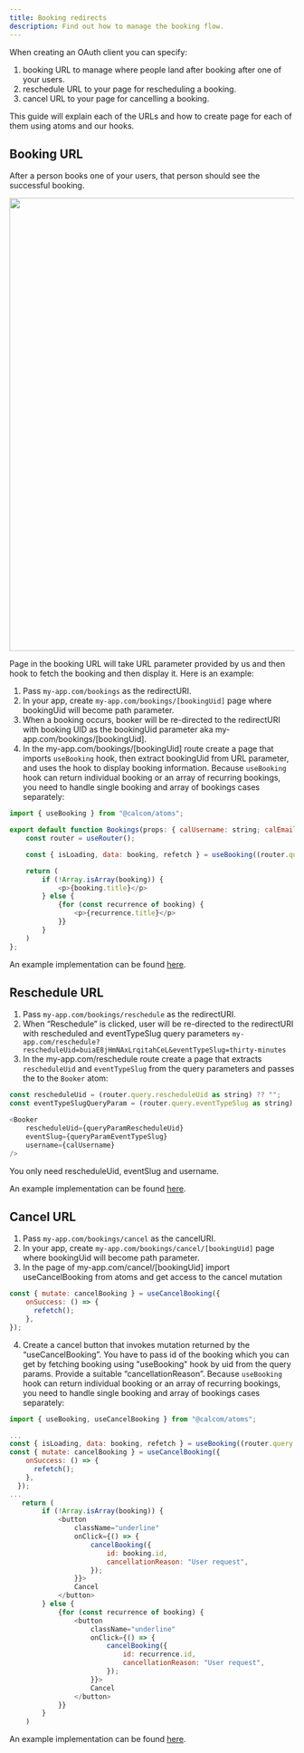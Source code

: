 ```yaml
---
title: Booking redirects
description: Find out how to manage the booking flow.
---
```


When creating an OAuth client you can specify:
1. booking URL to manage where people land after booking after one of your users.
2. reschedule URL to your page for rescheduling a booking.
3. cancel URL to your page for cancelling a booking.

This guide will explain each of the URLs and how to create page for each of them using atoms and our hooks.

## Booking URL

After a person books one of your users, that person should see the successful booking.

<img src="/images/booking-page.png" width="800" height="800" />

Page in the booking URL will take URL parameter provided by us and then hook to fetch the booking and then display it. Here is an example:

1. Pass `my-app.com/bookings` as the redirectURI.
2. In your app, create `my-app.com/bookings/[bookingUid]` page where bookingUid will become path parameter.
3. When a booking occurs, booker will be re-directed to the redirectURI with booking UID as the bookingUid parameter aka my-app.com/bookings/[bookingUid].
4. In the my-app.com/bookings/[bookingUid] route create a page that imports `useBooking` hook, then extract bookingUid from URL parameter, and uses the hook to display booking information. Because
`useBooking` hook can return individual booking or an array of recurring bookings, you need to handle single booking and array of bookings cases separately:

```js
import { useBooking } from "@calcom/atoms";

export default function Bookings(props: { calUsername: string; calEmail: string }) {
    const router = useRouter();

    const { isLoading, data: booking, refetch } = useBooking((router.query.bookingUid as string) ?? "");

    return (
        if (!Array.isArray(booking)) {
            <p>{booking.title}</p>
        } else {
            {for (const recurrence of booking) {
                <p>{recurrence.title}</p>
            }}
        }
    )
};
```

An example implementation can be found [here](https://github.com/calcom/cal.com/blob/main/packages/platform/examples/base/src/pages/%5BbookingUid%5D.tsx).

## Reschedule URL

1. Pass `my-app.com/bookings/reschedule` as the redirectURI.
2. When “Reschedule” is clicked, user will be re-directed to the redirectURI with rescheduled and eventTypeSlug query parameters `my-app.com/reschedule?rescheduleUid=buiaE8jHmNAxLrqitahCeL&eventTypeSlug=thirty-minutes`
3. In the my-app.com/reschedule route create a page that extracts `rescheduleUid` and `eventTypeSlug` from the query parameters and passes the to the `Booker` atom:

```js
const rescheduleUid = (router.query.rescheduleUid as string) ?? "";
const eventTypeSlugQueryParam = (router.query.eventTypeSlug as string) ?? "";

<Booker
    rescheduleUid={queryParamRescheduleUid}
    eventSlug={queryParamEventTypeSlug}
    username={calUsername}
/>
```

You only need rescheduleUid, eventSlug and username.

An example implementation can be found [here](https://github.com/calcom/cal.com/blob/main/packages/platform/examples/base/src/pages/booking.tsx).

## Cancel URL

1. Pass `my-app.com/bookings/cancel` as the cancelURI.
2. In your app, create `my-app.com/bookings/cancel/[bookingUid]` page where bookingUid will become path parameter.
3. In the page of my-app.com/cancel/[bookingUid] import useCancelBooking from atoms and get access to the cancel mutation

```js
const { mutate: cancelBooking } = useCancelBooking({
    onSuccess: () => {
      refetch();
    },
});
```

4. Create a cancel button that invokes mutation returned by the “useCancelBooking”. You have to pass id of the booking which you can get by fetching booking using "useBooking" hook by uid from the query params. Provide a suitable “cancellationReason”.
Because `useBooking` hook can return individual booking or an array of recurring bookings, you need to handle single booking and array of bookings cases separately:

```js
import { useBooking, useCancelBooking } from "@calcom/atoms";

...
const { isLoading, data: booking, refetch } = useBooking((router.query.bookingUid as string) ?? "");
const { mutate: cancelBooking } = useCancelBooking({
    onSuccess: () => {
      refetch();
    },
  });
...
   return (
        if (!Array.isArray(booking)) {
            <button
                className="underline"
                onClick={() => {
                    cancelBooking({
                        id: booking.id,
                        cancellationReason: "User request",
                    });
                }}>
                Cancel
            </button>
        } else {
            {for (const recurrence of booking) {
                <button
                    className="underline"
                    onClick={() => {
                        cancelBooking({
                            id: recurrence.id,
                            cancellationReason: "User request",
                        });
                    }}>
                    Cancel
                </button>
            }}
        }
    )
```

An example implementation can be found [here](https://github.com/calcom/cal.com/blob/main/packages/platform/examples/base/src/pages/booking.tsx).
